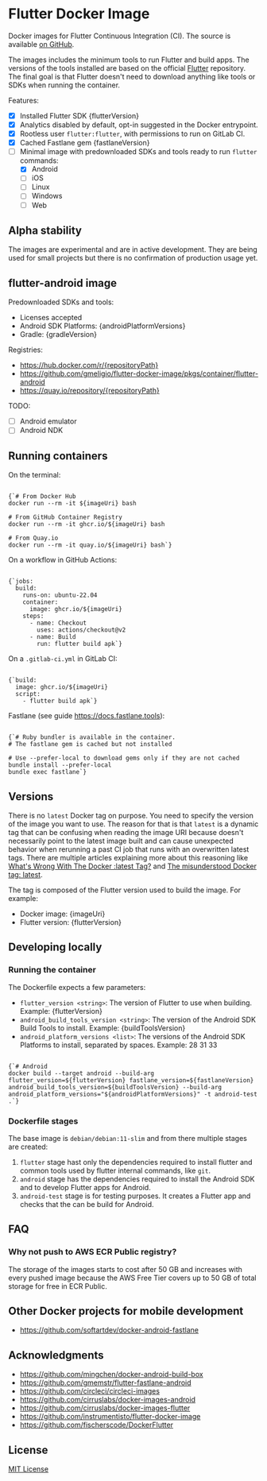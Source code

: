 
# Flutter Docker Image

Docker images for Flutter Continuous Integration (CI). The source is available [on GitHub](https://github.com/gmeligio/flutter-docker-image).

The images includes the minimum tools to run Flutter and build apps. The versions of the tools installed are based on the official [Flutter](https://github.com/flutter/flutter) repository. The final goal is that Flutter doesn't need to download anything like tools or SDKs when running the container.

Features:
- [x] Installed Flutter SDK {flutterVersion}
- [x] Analytics disabled by default, opt-in suggested in the Docker entrypoint.
- [x] Rootless user `flutter:flutter`, with permissions to run on GitLab CI.
- [x] Cached Fastlane gem {fastlaneVersion}
- [ ] Minimal image with predownloaded SDKs and tools ready to run `flutter` commands:
    - [x] Android
    - [ ] iOS
    - [ ] Linux
    - [ ] Windows
    - [ ] Web

## Alpha stability

The images are experimental and are in active development. They are being used for small projects but there is no confirmation of production usage yet.

## flutter-android image
    
Predownloaded SDKs and tools:

- Licenses accepted
- Android SDK Platforms: {androidPlatformVersions}
- Gradle: {gradleVersion}

Registries:

- https://hub.docker.com/r/{repositoryPath}
- https://github.com/gmeligio/flutter-docker-image/pkgs/container/flutter-android
- https://quay.io/repository/{repositoryPath}

TODO:

- [ ] Android emulator
- [ ] Android NDK

## Running containers

On the terminal:
<pre><code className="language-bash">
{`# From Docker Hub
docker run --rm -it ${imageUri} bash

# From GitHub Container Registry
docker run --rm -it ghcr.io/${imageUri} bash

# From Quay.io
docker run --rm -it quay.io/${imageUri} bash`}
</code></pre>

On a workflow in GitHub Actions:
<pre><code className="language-yaml">
{`jobs:
  build:
    runs-on: ubuntu-22.04
    container:
      image: ghcr.io/${imageUri}
    steps:
      - name: Checkout
        uses: actions/checkout@v2
      - name: Build
        run: flutter build apk`}
</code></pre>

On a `.gitlab-ci.yml` in GitLab CI:
<pre><code className="language-yaml">
{`build:
  image: ghcr.io/${imageUri}
  script:
    - flutter build apk`}
</code></pre>

Fastlane (see guide https://docs.fastlane.tools):
<pre><code className="language-bash">
{`# Ruby bundler is available in the container.
# The fastlane gem is cached but not installed

# Use --prefer-local to download gems only if they are not cached
bundle install --prefer-local
bundle exec fastlane`}
</code></pre>

## Versions

There is no `latest` Docker tag on purpose. You need to specify the version of the image you want to use. The reason for that is that `latest` is a dynamic tag that can be confusing when reading the image URI because doesn't necessarily point to the latest image built and can cause unexpected behavior when rerunning a past CI job that runs with an overwritten latest tags. There are multiple articles explaining more about this reasoning like [What's Wrong With The Docker :latest Tag?](https://vsupalov.com/docker-latest-tag/) and [The misunderstood Docker tag: latest](https://medium.com/@mccode/the-misunderstood-docker-tag-latest-af3babfd6375).

The tag is composed of the Flutter version used to build the image. For example:
- Docker image: {imageUri}
- Flutter version: {flutterVersion}

## Developing locally

### Running the container

The Dockerfile expects a few parameters:
- `flutter_version <string>`: The version of Flutter to use when building. Example: {flutterVersion}
- `android_build_tools_version <string>`: The version of the Android SDK Build Tools to install. Example: {buildToolsVersion}
- `android_platform_versions <list>`: The versions of the Android SDK Platforms to install, separated by spaces. Example: 28 31 33
  
<pre><code className="language-bash">
{`# Android
docker build --target android --build-arg flutter_version=${flutterVersion} fastlane_version=${fastlaneVersion} android_build_tools_version=${buildToolsVersion} --build-arg android_platform_versions="${androidPlatformVersions}" -t android-test .`}
</code></pre>

### Dockerfile stages

The base image is `debian/debian:11-slim` and from there multiple stages are created:
1. `flutter` stage hast only the dependencies required to install flutter and common tools used by flutter internal commands, like `git`.
1. `android` stage has the dependencies required to install the Android SDK and to develop Flutter apps for Android.
1. `android-test` stage is for testing purposes. It creates a Flutter app and checks that the can be build for Android.

## FAQ

### Why not push to AWS ECR Public registry?

The storage of the images starts to cost after 50 GB and increases with every pushed image because the AWS Free Tier covers up to 50 GB of total storage for free in ECR Public.

## Other Docker projects for mobile development

- https://github.com/softartdev/docker-android-fastlane

## Acknowledgments

- https://github.com/mingchen/docker-android-build-box
- https://github.com/gmemstr/flutter-fastlane-android
- https://github.com/circleci/circleci-images
- https://github.com/cirruslabs/docker-images-android
- https://github.com/cirruslabs/docker-images-flutter
- https://github.com/instrumentisto/flutter-docker-image
- https://github.com/fischerscode/DockerFlutter

## License

[MIT License](../LICENSE)
